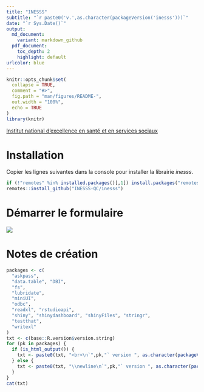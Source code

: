 ```yaml
---
title: "INESSS"
subtitle: "`r paste0('v.',as.character(packageVersion('inesss')))`"
date: "`r Sys.Date()`"
output:
  md_document:
    variant: markdown_github
  pdf_document:
    toc_depth: 2
    highlight: default
urlcolor: blue
---
```


```r
knitr::opts_chunk$set(
  collapse = TRUE,
  comment = "#>",
  fig.path = "man/figures/README-",
  out.width = "100%",
  echo = TRUE
)
library(knitr)
```

[Institut national d'excellence en santé et en services sociaux](https://www.inesss.qc.ca/){target="_blank"}

# Installation
Copier les lignes suivantes dans la console pour installer la librairie *inesss*.
```r
if (!"remotes" %in% installed.packages()[,1]) install.packages("remotes")
remotes::install_github("INESSS-QC/inesss")
```

# Démarrer le formulaire
![](Documentation/source/images/formulaire-addin.png)

# Notes de création
```r
packages <- c(
  "askpass",
  "data.table", "DBI",
  "fs",
  "lubridate",
  "miniUI",
  "odbc",
  "readxl", "rstudioapi",
  "shiny", "shinydashboard", "shinyFiles", "stringr",
  "testthat",
  "writexl"
)
txt <- c(base::R.version$version.string)
for (pk in packages) {
  if (is_html_output()) {
    txt <- paste0(txt, "<br>\n`",pk,"` version ", as.character(packageVersion(pk)))
  } else {
    txt <- paste0(txt, "\\newline\n`",pk,"` version ", as.character(packageVersion(pk)))
  }
}
cat(txt)
```

